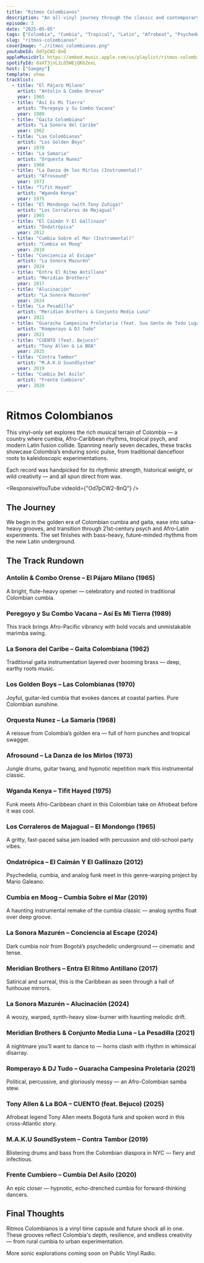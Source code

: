 ```yaml
---
title: "Ritmos Colombianos"
description: "An all-vinyl journey through the classic and contemporary sounds of Colombia — from cumbia and salsa dura to psychedelic fusion, Afro-Colombian rhythms, and modern Latin experiments."
episode: 3
date: "2025-05-05"
tags: ["Colombia", "Cumbia", "Tropical", "Latin", "Afrobeat", "Psychedelia"]
slug: "ritmos-colombianos"
coverImage: "./ritmos_colombianos.png"
youtubeId: Od7pCW2-8nQ
appleMusicUrl: https://embed.music.apple.com/us/playlist/ritmos-colombianos/pl.u-gxpkDtbdVWd
spotifyId: 6aXT3jnL1LO5WEjQKbZexL
host: ["Saegey"]
template: show
tracklist:
  - title: "El Pájaro Milano"
    artist: "Antolín & Combo Orense"
    year: 1965
  - title: "Así Es Mi Tierra"
    artist: "Peregoyo y Su Combo Vacana"
    year: 1989
  - title: "Gaita Colombiana"
    artist: "La Sonora del Caribe"
    year: 1962
  - title: "Las Colombianas"
    artist: "Los Golden Boys"
    year: 1970
  - title: "La Samaria"
    artist: "Orquesta Nunez"
    year: 1968
  - title: "La Danza de los Mirlos (Instrumental)"
    artist: "Afrosound"
    year: 1973
  - title: "Tifit Hayed"
    artist: "Wganda Kenya"
    year: 1975
  - title: "El Mondongo (with Tony Zuñiga)"
    artist: "Los Corraleros de Majagual"
    year: 1965
  - title: "El Caimán Y El Gallinazo"
    artist: "Ondatrópica"
    year: 2012
  - title: "Cumbia Sobre el Mar (Instrumental)"
    artist: "Cumbia en Moog"
    year: 2019
  - title: "Conciencia al Escape"
    artist: "La Sonora Mazurén"
    year: 2024
  - title: "Entra El Ritmo Antillano"
    artist: "Meridian Brothers"
    year: 2017
  - title: "Alucinación"
    artist: "La Sonora Mazurén"
    year: 2024
  - title: "La Pesadilla"
    artist: "Meridian Brothers & Conjunto Media Luna"
    year: 2021
  - title: "Guaracha Campesina Proletaria (feat. Sua Gente de Todo Lugar)"
    artist: "Romperayo & DJ Tudo"
    year: 2021
  - title: "CUENTO (feat. Bejuco)"
    artist: "Tony Allen & La BOA"
    year: 2025
  - title: "Contra Tambor"
    artist: "M.A.K.U SoundSystem"
    year: 2019
  - title: "Cumbia Del Asilo"
    artist: "Frente Cumbiero"
    year: 2020
---
```


# Ritmos Colombianos

This vinyl-only set explores the rich musical terrain of Colombia — a country where cumbia, Afro-Caribbean rhythms, tropical psych, and modern Latin fusion collide. Spanning nearly seven decades, these tracks showcase Colombia’s enduring sonic pulse, from traditional dancefloor roots to kaleidoscopic experimentations.

Each record was handpicked for its rhythmic strength, historical weight, or wild creativity — and all spun direct from wax.

<ResponsiveYouTube videoId={"Od7pCW2-8nQ"} />

## The Journey

We begin in the golden era of Colombian cumbia and gaita, ease into salsa-heavy grooves, and transition through 21st-century psych and Afro-Latin experiments. The set finishes with bass-heavy, future-minded rhythms from the new Latin underground.

## The Track Rundown

### Antolín & Combo Orense – El Pájaro Milano (1965)

A bright, flute-heavy opener — celebratory and rooted in traditional Colombian cumbia.

### Peregoyo y Su Combo Vacana – Así Es Mi Tierra (1989)

This track brings Afro-Pacific vibrancy with bold vocals and unmistakable marimba swing.

### La Sonora del Caribe – Gaita Colombiana (1962)

Traditional gaita instrumentation layered over booming brass — deep, earthy roots music.

### Los Golden Boys – Las Colombianas (1970)

Joyful, guitar-led cumbia that evokes dances at coastal parties. Pure Colombian sunshine.

### Orquesta Nunez – La Samaria (1968)

A reissue from Colombia’s golden era — full of horn punches and tropical swagger.

### Afrosound – La Danza de los Mirlos (1973)

Jungle drums, guitar twang, and hypnotic repetition mark this instrumental classic.

### Wganda Kenya – Tifit Hayed (1975)

Funk meets Afro-Caribbean chant in this Colombian take on Afrobeat before it was cool.

### Los Corraleros de Majagual – El Mondongo (1965)

A gritty, fast-paced salsa jam loaded with percussion and old-school party vibes.

### Ondatrópica – El Caimán Y El Gallinazo (2012)

Psychedelia, cumbia, and analog funk meet in this genre-warping project by Mario Galeano.

### Cumbia en Moog – Cumbia Sobre el Mar (2019)

A haunting instrumental remake of the cumbia classic — analog synths float over deep groove.

### La Sonora Mazurén – Conciencia al Escape (2024)

Dark cumbia noir from Bogotá’s psychedelic underground — cinematic and tense.

### Meridian Brothers – Entra El Ritmo Antillano (2017)

Satirical and surreal, this is the Caribbean as seen through a hall of funhouse mirrors.

### La Sonora Mazurén – Alucinación (2024)

A woozy, warped, synth-heavy slow-burner with haunting melodic drift.

### Meridian Brothers & Conjunto Media Luna – La Pesadilla (2021)

A nightmare you’ll want to dance to — horns clash with rhythm in whimsical disarray.

### Romperayo & DJ Tudo – Guaracha Campesina Proletaria (2021)

Political, percussive, and gloriously messy — an Afro-Colombian samba stew.

### Tony Allen & La BOA – CUENTO (feat. Bejuco) (2025)

Afrobeat legend Tony Allen meets Bogotá funk and spoken word in this cross-Atlantic story.

### M.A.K.U SoundSystem – Contra Tambor (2019)

Blistering drums and bass from the Colombian diaspora in NYC — fiery and infectious.

### Frente Cumbiero – Cumbia Del Asilo (2020)

An epic closer — hypnotic, echo-drenched cumbia for forward-thinking dancers.

## Final Thoughts

Ritmos Colombianos is a vinyl time capsule and future shock all in one. These grooves reflect Colombia's depth, resilience, and endless creativity — from rural cumbia to urban experimentation.

More sonic explorations coming soon on Public Vinyl Radio.

